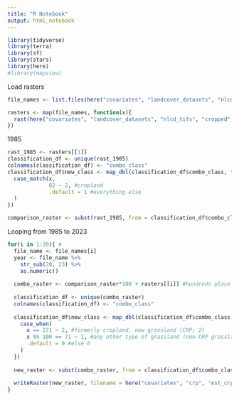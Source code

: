 ```yaml
---
title: "R Notebook"
output: html_notebook
---
```


```r
library(tidyverse)
library(terra)
library(sf)
library(stars)
library(here)
#library(mapview)
```

Load rasters
```r
file_names <- list.files(here("covariates", "landcover_datasets", "nlcd_tifs", "cropped"))

rasters <- map(file_names, function(x){
  rast(here("covariates", "landcover_datasets", "nlcd_tifs", "cropped", x))
})
```

1985
```r
rast_1985 <- rasters[[1]]
classification_df <- unique(rast_1985)
colnames(classification_df) <- "combo_class"
classification_df$new_class <- map_dbl(classification_df$combo_class, function(x){
  case_match(x, 
             82 ~ 2, #cropland
             .default = 1 #everything else
  )
})

comparison_raster <- subst(rast_1985, from = classification_df$combo_class, to = classification_df$new_class)
```

Looping from 1985 to 2023
```r
for(i in 1:39){ #
  file_name <- file_names[i]
  year <- file_name %>% 
    str_sub(20, 23) %>% 
    as.numeric()
  
  combo_raster <- comparison_raster*100 + rasters[[i]] #hundreds place is the former, tens and ones place is the current
  
  classification_df <- unique(combo_raster)
  colnames(classification_df) <- "combo_class"
  
  classification_df$new_class <- map_dbl(classification_df$combo_class, function(x){
    case_when(
      x == 271 ~ 2, #formerly cropland, now grassland (CRP; 2)
      x %% 100 == 71 ~ 1, #any other type of grassland (non-CRP grassland; 1)
      .default = 0 #else 0
    )
  })
  
  new_raster <- subst(combo_raster, from = classification_df$combo_class, to = classification_df$new_class)
  
  writeRaster(new_raster, filename = here("covariates", "crp", "est_crp", paste0("crp_", year,".tif")))
}
```


